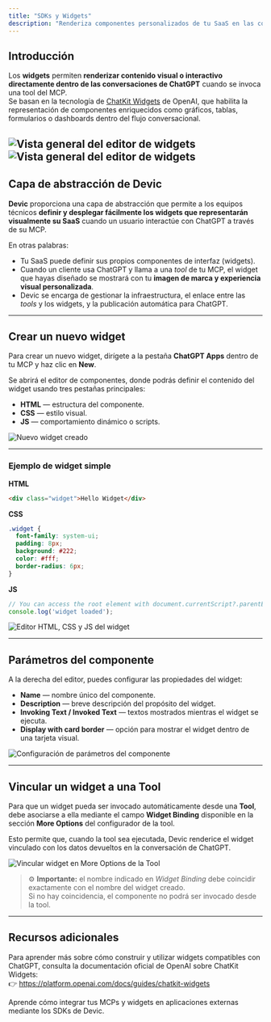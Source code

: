 ```yaml
---
title: "SDKs y Widgets"
description: "Renderiza componentes personalizados de tu SaaS en las conversaciones con ChatGPT mediante widgets integrados."
---
```


## Introducción

Los **widgets** permiten **renderizar contenido visual o interactivo directamente dentro de las conversaciones de ChatGPT** cuando se invoca una tool del MCP.\
Se basan en la tecnología de [ChatKit Widgets](https://platform.openai.com/docs/guides/chatkit-widgets) de OpenAI, que habilita la representación de componentes enriquecidos como gráficos, tablas, formularios o dashboards dentro del flujo conversacional.

![Vista general del editor de widgets](/widget-chatgpt.png)
![Vista general del editor de widgets](fc3b4937-a0a5-4c19-be49-c5b439d755ad.png)
---

## Capa de abstracción de Devic

**Devic** proporciona una capa de abstracción que permite a los equipos técnicos **definir y desplegar fácilmente los widgets que representarán visualmente su SaaS** cuando un usuario interactúe con ChatGPT a través de su MCP.

En otras palabras:

- Tu SaaS puede definir sus propios componentes de interfaz (widgets).
- Cuando un cliente usa ChatGPT y llama a una _tool_ de tu MCP, el widget que hayas diseñado se mostrará con tu **imagen de marca y experiencia visual personalizada**.
- Devic se encarga de gestionar la infraestructura, el enlace entre las _tools_ y los widgets, y la publicación automática para ChatGPT.

---

## Crear un nuevo widget

Para crear un nuevo widget, dirígete a la pestaña **ChatGPT Apps** dentro de tu MCP y haz clic en **New**.

Se abrirá el editor de componentes, donde podrás definir el contenido del widget usando tres pestañas principales:

- **HTML** — estructura del componente.
- **CSS** — estilo visual.
- **JS** — comportamiento dinámico o scripts.

![Nuevo widget creado](fc3b4937-a0a5-4c19-be49-c5b439d655ad.png)

---

### Ejemplo de widget simple

**HTML**

```html
<div class="widget">Hello Widget</div>
```

**CSS**

```css
.widget {
  font-family: system-ui;
  padding: 8px;
  background: #222;
  color: #fff;
  border-radius: 6px;
}
```

**JS**

```js
// You can access the root element with document.currentScript?.parentElement
console.log('widget loaded');
```

![Editor HTML, CSS y JS del widget](b88d1a1f-82ea-473d-b254-0f033e3bfa12.png)

---

## Parámetros del componente

A la derecha del editor, puedes configurar las propiedades del widget:

- **Name** — nombre único del componente.
- **Description** — breve descripción del propósito del widget.
- **Invoking Text / Invoked Text** — textos mostrados mientras el widget se ejecuta.
- **Display with card border** — opción para mostrar el widget dentro de una tarjeta visual.

![Configuración de parámetros del componente](b4dea45c-d457-4396-bbfc-763ca1988b38.png)

---

## Vincular un widget a una Tool

Para que un widget pueda ser invocado automáticamente desde una **Tool**, debe asociarse a ella mediante el campo **Widget Binding** disponible en la sección **More Options** del configurador de la tool.

Esto permite que, cuando la tool sea ejecutada, Devic renderice el widget vinculado con los datos devueltos en la conversación de ChatGPT.

![Vincular widget en More Options de la Tool](e3fd56af-2f11-4ba2-964e-9a615f1d4a4f.png)

> ⚙️ **Importante:** el nombre indicado en _Widget Binding_ debe coincidir exactamente con el nombre del widget creado.\
> Si no hay coincidencia, el componente no podrá ser invocado desde la tool.

---

## Recursos adicionales

Para aprender más sobre cómo construir y utilizar widgets compatibles con ChatGPT, consulta la documentación oficial de OpenAI sobre ChatKit Widgets:\
👉 https://platform.openai.com/docs/guides/chatkit-widgets

<Card title="Siguiente paso" icon="code" href="/mcp/my-mcps/sdk-integration">
  Aprende cómo integrar tus MCPs y widgets en aplicaciones externas mediante los SDKs de Devic.
</Card>
